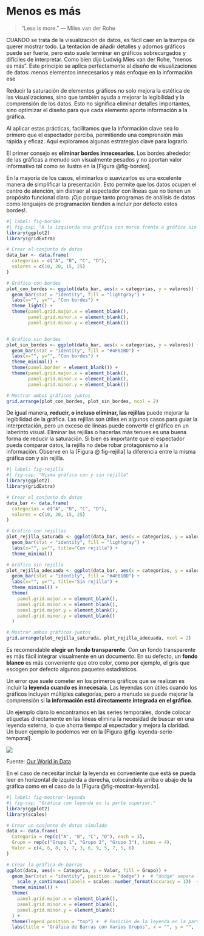 # Menos es más {#sec-menos-es-mas}

> "Less is more." --- Miles van der Rohe

CUANDO se trata de la visualización de datos, es fácil caer en la trampa de querer mostrar todo. La tentación de añadir detalles y adornos gráficos puede ser fuerte, pero esto suele terminar en gráficos sobrecargados y difíciles de interpretar. Como bien dijo Ludwig Mies van der Rohe, "menos es más". Este principio se aplica perfectamente al diseño de visualizaciones de datos: menos elementos innecesarios y más enfoque en la información ese

Reducir la saturación de elementos gráficos no solo mejora la estética de las visualizaciones, sino que también ayuda a mejorar la legibilidad y la comprensión de los datos. Esto no significa eliminar detalles importantes, sino optimizar el diseño para que cada elemento aporte información a la gráfica.

Al aplicar estas prácticas, facilitamos que la información clave sea lo primero que el espectador perciba, permitiendo una comprensión más rápida y eficaz. Aquí exploramos algunas estrategias clave para lograrlo.

El primer consejo es **eliminar bordes innecesarios**. Los bordes alrededor de las gráficas a menudo son visualmente pesados y no aportan valor informativo tal como se ilustra en la [Figura @fig-bordes].

En la mayoría de los casos, eliminarlos o suavizarlos es una excelente manera de simplificar la presentación. Esto permite que los datos ocupen el centro de atención, sin distraer al espectador con líneas que no tienen un propósito funcional claro. ¡Ojo porque tanto programas de análisis de datos como lenguajes de programación tienden a incluir por defecto estos bordes!.

```r
#| label: fig-bordes
#| fig-cap: "A la izquierda una gráfica con marco frente a gráfica sin marco a su derecha."
library(ggplot2)
library(gridExtra)

# Crear el conjunto de datos
data_bar <- data.frame(
  categorias = c("A", "B", "C", "D"),
  valores = c(10, 20, 15, 25)
)

# Gráfico con bordes
plot_con_bordes <- ggplot(data_bar, aes(x = categorias, y = valores)) +
  geom_bar(stat = "identity", fill = "lightgray") +
  labs(x="", y="", "Con bordes") +
  theme_light() +
  theme(panel.grid.major.x = element_blank(),
        panel.grid.minor.x = element_blank(),
        panel.grid.minor.y = element_blank())


# Gráfico sin bordes
plot_sin_bordes <- ggplot(data_bar, aes(x = categorias, y = valores)) +
  geom_bar(stat = "identity", fill = "#4F81BD") +
  labs(x="", y="", "Con bordes") +
  theme_minimal() +
  theme(panel.border = element_blank()) +
  theme(panel.grid.major.x = element_blank(),
        panel.grid.minor.x = element_blank(),
        panel.grid.minor.y = element_blank())

# Mostrar ambos gráficos juntos
grid.arrange(plot_con_bordes, plot_sin_bordes, ncol = 2)
```

De igual manera, **reducir, o incluso eliminar, las rejillas** puede mejorar la legibilidad de la gráfica. Las rejillas son útiles en algunos casos para guiar la interpretación, pero un exceso de líneas puede convertir el gráfico en un laberinto visual. Eliminar las rejillas o hacerlas más tenues es una buena forma de reducir la saturación. Si bien es importante que el espectador pueda comparar datos, la rejilla no debe robar protagonismo a la información. Observe en la \[Figura \@ fig-rejilla\] la diferencia entre la misma gráfica con y sin rejilla.

```r
#| label: fig-rejilla
#| fig-cap: "Misma gráfica con y sin rejilla"
library(ggplot2)
library(gridExtra)

# Crear el conjunto de datos
data_bar <- data.frame(
  categorias = c("A", "B", "C", "D"),
  valores = c(10, 20, 15, 25)
)

# Gráfico con rejillas
plot_rejilla_saturada <- ggplot(data_bar, aes(x = categorias, y = valores)) +
  geom_bar(stat = "identity", fill = "lightgray") +
  labs(x="", y="", title="Con rejilla") +
  theme_minimal() 

# Gráfico sin rejilla
plot_rejilla_adecuada <- ggplot(data_bar, aes(x = categorias, y = valores)) +
  geom_bar(stat = "identity", fill = "#4F81BD") +
  labs(x="", y="", title="Sin rejilla") +
  theme_minimal() +
  theme(
    panel.grid.major.x = element_blank(), 
    panel.grid.minor.x = element_blank(), 
    panel.grid.major.y = element_blank(),
    panel.grid.minor.y = element_blank()
  ) 

# Mostrar ambos gráficos juntos
grid.arrange(plot_rejilla_saturada, plot_rejilla_adecuada, ncol = 2)
```

Es recomendable **elegir un fondo transparente**. Con un fondo transparente es más fácil integrar visualmente en un documento. En su defecto, un **fondo blanco** es más conveniente que otro color, como por ejemplo, el gris que escogen por defecto algunos paquetes estadísticos.

Un error que suele cometer en los primeros gráficos que se realizan es incluir la **leyenda cuando es innecesaia**. Las leyendas son útiles cuando los gráficos incluyen múltiples categorías, pero a menudo se puede mejorar la comprensión si **la información está directamente integrada en el gráfico**.

Un ejemplo claro lo encontramos en las series temporales, donde colocar etiquetas directamente en las líneas elimina la necesidad de buscar en una leyenda externa, lo que ahorra tiempo al espectador y mejora la claridad. Un buen ejemplo lo podemos ver en la [Figura @fig-leyenda-serie-temporal].

::: {#fig-leyenda-serie-temporal}
![](images/population-and-demography.png)

Fuente: [Our World in Data](https://ourworldindata.org/population-growth)
:::

En el caso de necesitar incluir la leyenda es conveniente que está se pueda leer en horizontal de izquierda a derecha, colocándola arriba o abajo de la gráfica como en el caso de la [Figura @fig-mostrar-leyenda].

```r
#| label: fig-mostrar-leyenda
#| fig-cap: "Gráfica con leyenda en la parte superior."
library(ggplot2)
library(scales)

# Crear un conjunto de datos simulado
data <- data.frame(
  Categoria = rep(c("A", "B", "C", "D"), each = 3),
  Grupo = rep(c("Grupo 1", "Grupo 2", "Grupo 3"), times = 4),
  Valor = c(4, 6, 8, 5, 7, 3, 6, 9, 5, 7, 5, 6)
)

# Crear la gráfica de barras
ggplot(data, aes(x = Categoria, y = Valor, fill = Grupo)) +
  geom_bar(stat = "identity", position = "dodge") +  # "dodge" separa los grupos
    scale_y_continuous(labels = scales::number_format(accuracy = 1))  +
  theme_minimal() +
  theme(
    panel.grid.major.x = element_blank(), 
    panel.grid.minor.x = element_blank(),
    panel.grid.minor.y = element_blank()
  ) +
  theme(legend.position = "top") +  # Posición de la leyenda en la parte superior
  labs(title = "Gráfica de Barras con Varios Grupos", x = "", y = "", fill = "") 
```
